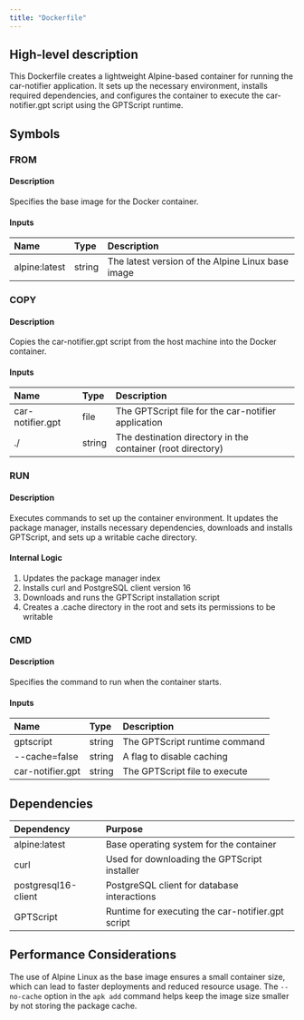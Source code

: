 ```yaml
---
title: "Dockerfile"
---
```


## High-level description
This Dockerfile creates a lightweight Alpine-based container for running the car-notifier application. It sets up the necessary environment, installs required dependencies, and configures the container to execute the car-notifier.gpt script using the GPTScript runtime.

## Symbols

### FROM
#### Description
Specifies the base image for the Docker container.

#### Inputs
| Name | Type | Description |
|:-----|:-----|:------------|
| alpine:latest | string | The latest version of the Alpine Linux base image |

### COPY
#### Description
Copies the car-notifier.gpt script from the host machine into the Docker container.

#### Inputs
| Name | Type | Description |
|:-----|:-----|:------------|
| car-notifier.gpt | file | The GPTScript file for the car-notifier application |
| ./ | string | The destination directory in the container (root directory) |

### RUN
#### Description
Executes commands to set up the container environment. It updates the package manager, installs necessary dependencies, downloads and installs GPTScript, and sets up a writable cache directory.

#### Internal Logic
1. Updates the package manager index
2. Installs curl and PostgreSQL client version 16
3. Downloads and runs the GPTScript installation script
4. Creates a .cache directory in the root and sets its permissions to be writable

### CMD
#### Description
Specifies the command to run when the container starts.

#### Inputs
| Name | Type | Description |
|:-----|:-----|:------------|
| gptscript | string | The GPTScript runtime command |
| --cache=false | string | A flag to disable caching |
| car-notifier.gpt | string | The GPTScript file to execute |

## Dependencies
| Dependency | Purpose |
|:-----------|:--------|
| alpine:latest | Base operating system for the container |
| curl | Used for downloading the GPTScript installer |
| postgresql16-client | PostgreSQL client for database interactions |
| GPTScript | Runtime for executing the car-notifier.gpt script |

## Performance Considerations
The use of Alpine Linux as the base image ensures a small container size, which can lead to faster deployments and reduced resource usage. The `--no-cache` option in the `apk add` command helps keep the image size smaller by not storing the package cache.